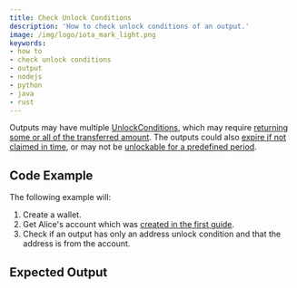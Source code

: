 ```yaml
---
title: Check Unlock Conditions
description: 'How to check unlock conditions of an output.'
image: /img/logo/iota_mark_light.png
keywords:
- how to
- check unlock conditions
- output
- nodejs
- python
- java
- rust
---
```



Outputs may have multiple [UnlockConditions](https://wiki.iota.org/shimmer/tips/tips/TIP-0018/#unlock-conditions), which may require [returning some or all of the transferred amount](https://wiki.iota.org/shimmer/tips/tips/TIP-0018/#storage-deposit-return-unlock-condition). The outputs could also [expire if not claimed in time](https://wiki.iota.org/shimmer/tips/tips/TIP-0018/#expiration-unlock-condition), or may not be [unlockable for a predefined period](https://wiki.iota.org/shimmer/tips/tips/TIP-0018/#timelock-unlock-condition).
## Code Example

The following example will:

1. Create a wallet.
2. Get Alice's account which was [created in the first guide](../accounts_and_addresses/01_create_a_wallet_account.mdx).
3. Check if an output has only an address unlock condition and that the address is from the account.

<Tabs groupId="language">
    <TabItem value="rust" label="Rust">
        <RustCode/>
    </TabItem>
    <TabItem value="nodejs" label="Nodejs">
        <NodejsCode/>
    </TabItem>
    <TabItem value="python" label="Python">
        <PythonCode/>
    </TabItem>
    <TabItem value="java" label="Java">
        <JavaCode/>
    </TabItem>
</Tabs>

## Expected Output

<Tabs groupId="language">
    <TabItem value="rust" label="Rust">
        <RustOutput/>
    </TabItem>
    <TabItem value="nodejs" label="Nodejs">
        <NodejsOutput/>
    </TabItem>
    <TabItem value="python" label="Python">
        <PythonOutput/>
    </TabItem>
    <TabItem value="java" label="Java">
        <JavaOutput/>
    </TabItem>
</Tabs>

